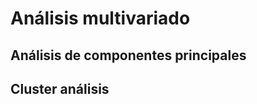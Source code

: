 # Análisis multivariado {#multivar}

## Análisis de componentes principales

## Cluster análisis  


